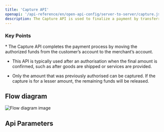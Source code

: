 ```yaml
---
title: 'Capture API'
openapi: '/api-reference/en/open-api-config/server-to-server/capture.json POST /api/v1/server-to-server-interface/capture'
description: The Capture API is used to finalize a payment by transferring the funds that were previously authorised via the Authorsation API. 
---
```


### Key Points

<Info>
  * The Capture API completes the payment process by moving the authorized funds from the customer’s account to the merchant’s account.

  * This API is typically used after an authorisation when the final amount is confirmed, such as after goods are shipped or services are provided.

  * Only the amount that was previously authorised can be captured. If the capture is for a lesser amount, the remaining funds will be released.
</Info>

## Flow diagram

![Flow diagram image](/images/timeline-diagram/flows-API-capture.svg)

## Api Parameters